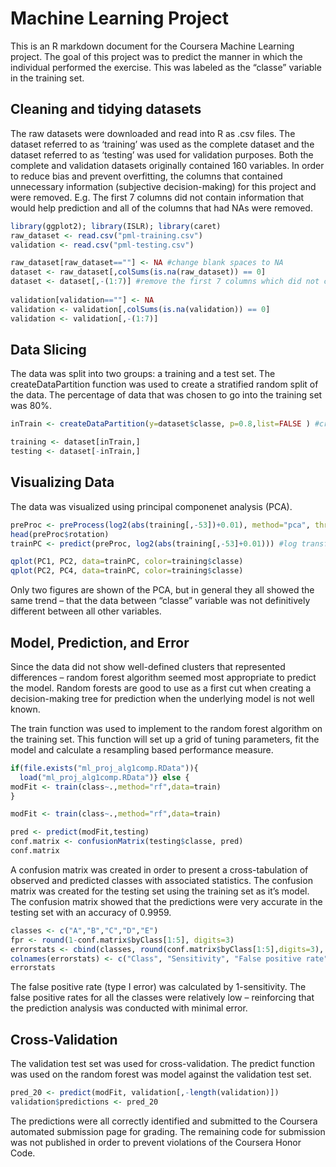 Machine Learning Project
====================================
This is an R markdown document for the Coursera Machine Learning project.  The goal of this project was to predict the manner in which the individual performed the exercise.  This was labeled as the "classe" variable in the training set.  

Cleaning and tidying datasets
------------------------------------
The raw datasets were downloaded and read into R as .csv files. The dataset referred to as 'training' was used as the complete dataset and the dataset referred to as 'testing' was used for validation purposes. Both the complete and validation datasets originally contained 160 variables.  In order to reduce bias and prevent overfitting, the columns that contained unnecessary information (subjective decision-making) for this project and were removed.  E.g. The first 7 columns did not contain information that would help prediction and all of the columns that had NAs were removed.  

```r
library(ggplot2); library(ISLR); library(caret)
raw_dataset <- read.csv("pml-training.csv")
validation <- read.csv("pml-testing.csv")

raw_dataset[raw_dataset==""] <- NA #change blank spaces to NA
dataset <- raw_dataset[,colSums(is.na(raw_dataset)) == 0]
dataset <- dataset[,-(1:7)] #remove the first 7 columns which did not contain important information
 
validation[validation==""] <- NA
validation <- validation[,colSums(is.na(validation)) == 0]
validation <- validation[,-(1:7)]
```

Data Slicing 
------------------------------------
The data was split into two groups: a training and a test set.  The createDataPartition function was used to create a stratified random split of the data.  The percentage of data that was chosen to go into the training set was 80%.  

```r
inTrain <- createDataPartition(y=dataset$classe, p=0.8,list=FALSE ) #create a training and test set

training <- dataset[inTrain,]
testing <- dataset[-inTrain,]
```

Visualizing Data
------------------------------------
The data was visualized using principal componenet analysis (PCA).  

```r
preProc <- preProcess(log2(abs(training[,-53])+0.01), method="pca", thresh=0.8)
head(preProc$rotation) 
trainPC <- predict(preProc, log2(abs(training[,-53]+0.01))) #log transformation is necessary in order to make the distribution of the data in a log scale to reduce variability, increase interpretability, and spread more uniformity in the graph

qplot(PC1, PC2, data=trainPC, color=training$classe)
qplot(PC2, PC4, data=trainPC, color=training$classe)
```

Only two figures are shown of the PCA, but in general they all showed the same trend -- that the data between "classe" variable was not definitively different between all other variables.  


Model, Prediction, and Error
------------------------------------
Since the data did not show well-defined clusters that represented differences -- random forest algorithm seemed most appropriate to predict the model.  Random forests are good to use as a first cut when creating a decision-making tree for prediction when the underlying model is not well known.  

The train function was used to implement to the random forest algorithm on the training set.  This function will set up a grid of tuning parameters, fit the model and calculate a resampling based performance measure.  

```r
if(file.exists("ml_proj_alg1comp.RData")){
  load("ml_proj_alg1comp.RData")} else {
modFit <- train(class~.,method="rf",data=train)
}
```


```r
modFit <- train(class~.,method="rf",data=train)
```


```r
pred <- predict(modFit,testing)
conf.matrix <- confusionMatrix(testing$classe, pred)
conf.matrix
```

A confusion matrix was created in order to present a cross-tabulation of observed and predicted classes with associated statistics.  The confusion matrix was created for the testing set using the training set as it's model. The confusion matrix showed that the predictions were very accurate in the testing set with an accuracy of 0.9959.  

```r
classes <- c("A","B","C","D","E")
fpr <- round(1-conf.matrix$byClass[1:5], digits=3)
errorstats <- cbind(classes, round(conf.matrix$byClass[1:5],digits=3), fpr)
colnames(errorstats) <- c("Class", "Sensitivity", "False positive rate")
errorstats
```
The false positive rate (type I error) was calculated by 1-sensitivity. The false positive rates for all the classes were relatively low -- reinforcing that the prediction analysis was conducted with minimal error.  

Cross-Validation
--------------------------------------
The validation test set was used for cross-validation.  The predict function was used on the random forest was model against the validation test set.    

```r
pred_20 <- predict(modFit, validation[,-length(validation)])
validation$predictions <- pred_20
```

The predictions were all correctly identified and submitted to the Coursera automated submission page for grading.  The remaining code for submission was not published in order to prevent violations of the Coursera Honor Code.  


